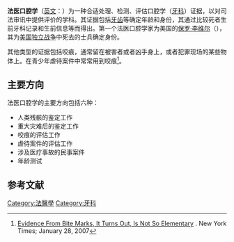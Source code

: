 {{Forensic science}}
'''法医口腔学'''（[[英文|英文]]：'''{{lang|en|Forensic dentistry, forensic odontology}}'''）为一种合适处理、检测、评估口腔学（[[牙科|牙科]]）证据，以对司法审讯中提供评价的学科。其证据包括[[牙齿|牙齿]]等确定年龄和身份，其通过比较死者生前牙科记录和生前信息等而得出。第一个法医口腔学家为美国的[[保罗·李维尔|保罗·李维尔]]（{{lang|en|Paul Revere}}），其为[[美国独立战争|美国独立战争]]中死去的士兵确定身份。

其他类型的证据包括咬痕，通常留在被害者或者凶手身上，或者犯罪现场的某些物体上。在青少年虐待案件中常常用到咬痕<ref>[http://www.nytimes.com/2007/01/28/weekinreview/28santos.html Evidence From Bite Marks, It Turns Out, Is Not So Elementary] {{Wayback|url=http://www.nytimes.com/2007/01/28/weekinreview/28santos.html |date=20171022074111 }}.  New York Times; January 28, 2007</ref>。

== 主要方向 ==
法医口腔学的主要方向包括六种：
* 人类残骸的鉴定工作
* 重大灾难后的鉴定工作
* 咬痕的评估工作
* 虐待案件的评估工作
* 涉及医疗事故的民事案件
* 年龄测试

==参考文献==
<div class="references-small">
<references></references>
</div>

{{牙醫學}}
{{科学小作品}}
[[Category:法醫學|Category:法醫學]]
[[Category:牙科|Category:牙科]]